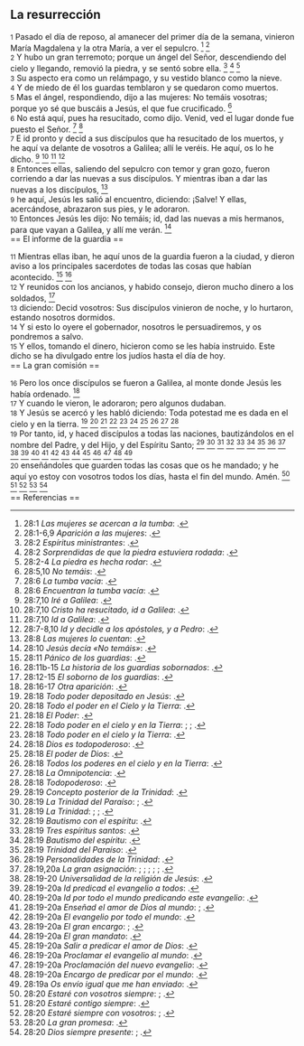 == La resurrección ==

{{anchor|1}} <small>1</small> Pasado el día de reposo, al amanecer del primer día de la semana, vinieron María Magdalena y la otra María, a ver el sepulcro. <ref>28:1 ''Las mujeres se acercan a la tumba'': {{lib|LU|189|4|3}}.</ref> <ref>28:1-6,9 ''Aparición a las mujeres'': {{lib|LU|189|4|10}}.</ref><br>
{{anchor|2}} <small>2</small> Y hubo un gran terremoto; porque un ángel del Señor, descendiendo del cielo y llegando, removió la piedra, y se sentó sobre ella. <ref>28:2 ''Espíritus ministrantes'': {{lib|LU|167|7|4}}.</ref> <ref>28:2 ''Sorprendidas de que la piedra estuviera rodada'': {{lib|LU|189|4|6}}.</ref> <ref>28:2-4 ''La piedra es hecha rodar'': {{lib|LU|189|2|4}}.</ref><br>
{{anchor|3}} <small>3</small> Su aspecto era como un relámpago, y su vestido blanco como la nieve.<br>
{{anchor|4}} <small>4</small> Y de miedo de él los guardas temblaron y se quedaron como muertos.<br>
{{anchor|5}} <small>5</small> Mas el ángel, respondiendo, dijo a las mujeres: No temáis vosotras; porque yo sé que buscáis a Jesús, el que fue crucificado. <ref>28:5,10 ''No temáis'': {{lib|LU|100|7|15}}.</ref><br>
{{anchor|6}} <small>6</small> No está aquí, pues ha resucitado, como dijo. Venid, ved el lugar donde fue puesto el Señor. <ref>28:6 ''La tumba vacía'': {{lib|LU|189|2|7}}.</ref> <ref>28:6 ''Encuentran la tumba vacía'': {{lib|LU|189|4|6}}.</ref><br>
{{anchor|7}} <small>7</small> E id pronto y decid a sus discípulos que ha resucitado de los muertos, y he aquí va delante de vosotros a Galilea; allí le veréis. He aquí, os lo he dicho. <ref>28:7,10 ''Iré a Galilea'': {{lib|LU|181|2|27}}.</ref> <ref>28:7,10 ''Cristo ha resucitado, id a Galilea'': {{lib|LU|189|5|4}}.</ref> <ref>28:7,10 ''Id a Galilea'': {{lib|LU|191|5|6}}.</ref> <ref>28:7-8,10 ''Id y decidle a los apóstoles, y a Pedro'': {{lib|LU|189|4|12}}.</ref><br>
{{anchor|8}} <small>8</small> Entonces ellas, saliendo del sepulcro con temor y gran gozo, fueron corriendo a dar las nuevas a sus discípulos. Y mientras iban a dar las nuevas a los discípulos, <ref>28:8 ''Las mujeres lo cuentan'': {{lib|LU|189|4|13}}.</ref><br>
{{anchor|9}} <small>9</small> he aquí, Jesús les salió al encuentro, diciendo: ¡Salve! Y ellas, acercándose, abrazaron sus pies, y le adoraron.<br>
{{anchor|10}} <small>10</small> Entonces Jesús les dijo: No temáis; id, dad las nuevas a mis hermanos, para que vayan a Galilea, y allí me verán. <ref>28:10 ''Jesús decía «No temáis»'': {{lib|LU|140|8|20}}.</ref><br>
== El informe de la guardia ==

{{anchor|11}} <small>11</small> Mientras ellas iban, he aquí unos de la guardia fueron a la ciudad, y dieron aviso a los principales sacerdotes de todas las cosas que habían acontecido. <ref>28:11 ''Pánico de los guardias'': {{lib|LU|189|2|4}}.</ref> <ref>28:11b-15 ''La historia de los guardias sobornados'': {{lib|LU|192|0|1}}.</ref><br>
{{anchor|12}} <small>12</small> Y reunidos con los ancianos, y habido consejo, dieron mucho dinero a los soldados, <ref>28:12-15 ''El soborno de los guardias'': {{lib|LU|189|2|5}}.</ref><br>
{{anchor|13}} <small>13</small> diciendo: Decid vosotros: Sus discípulos vinieron de noche, y lo hurtaron, estando nosotros dormidos.<br>
{{anchor|14}} <small>14</small> Y si esto lo oyere el gobernador, nosotros le persuadiremos, y os pondremos a salvo.<br>
{{anchor|15}} <small>15</small> Y ellos, tomando el dinero, hicieron como se les había instruido. Este dicho se ha divulgado entre los judíos hasta el día de hoy.<br>
== La gran comisión ==

{{anchor|16}} <small>16</small> Pero los once discípulos se fueron a Galilea, al monte donde Jesús les había ordenado. <ref>28:16-17 ''Otra aparición'': {{lib|LU|192|3|1}}.</ref><br>
{{anchor|17}} <small>17</small> Y cuando le vieron, le adoraron; pero algunos dudaban.<br>
{{anchor|18}} <small>18</small> Y Jesús se acercó y les habló diciendo: Toda potestad me es dada en el cielo y en la tierra. <ref>28:18 ''Todo poder depositado en Jesús'': {{lib|LU|192|3|2}}.</ref> <ref>28:18 ''Todo el poder en el Cielo y la Tierra'': {{lib|LU|176|4|3}}.</ref> <ref>28:18 ''El Poder'': {{lib|LU|131|10|6}}.</ref> <ref>28:18 ''Todo poder en el cielo y en la Tierra'': {{lib|LU|33|2|3}}; {{lib|LU|33|3|5}}; {{lib|LU|34|1|4}}.</ref> <ref>28:18 ''Todo poder en el cielo y la Tierra'': {{lib|LU|21|4|5}}.</ref> <ref>28:18 ''Dios es todopoderoso'': {{lib|LU|131|10|3}}.</ref> <ref>28:18 ''El poder de Dios'': {{lib|LU|1|1|4}}.</ref> <ref>28:18 ''Todos los poderes en el cielo y en la Tierra'': {{lib|LU|53|5|2}}.</ref> <ref>28:18 ''La Omnipotencia'': {{lib|LU|128|1|10}}.</ref> <ref>28:18 ''Todopoderoso'': {{lib|LU|142|3|7}}.</ref><br>
{{anchor|19}} <small>19</small> Por tanto, id, y haced discípulos a todas las naciones, bautizándolos en el nombre del Padre, y del Hijo, y del Espíritu Santo; <ref>28:19 ''Concepto posterior de la Trinidad'': {{lib|LU|104|1|12}}.</ref> <ref>28:19 ''La Trinidad del Paraíso'': {{lib|LU|0|12|2}}; {{lib|LU|10|0|2}}.</ref> <ref>28:19 ''La Trinidad'': {{lib|LU|118|10|2}}; {{lib|LU|194|4|9}}; {{lib|LU|56|5|1}}.</ref> <ref>28:19 ''Bautismo con el espíritu'': {{lib|LU|141|6|5}}.</ref> <ref>28:19 ''Tres espíritus santos'': {{lib|LU|194|2|11}}.</ref> <ref>28:19 ''Bautismo del espíritu'': {{lib|LU|194|2|10}}.</ref> <ref>28:19 ''Trinidad del Paraíso'': {{lib|LU|79|3|4}}.</ref> <ref>28:19 ''Personalidades de la Trinidad'': {{lib|LU|21|2|8}}.</ref> <ref>28:19,20a ''La gran asignación'': {{lib|LU|190|3|1}}; {{lib|LU|190|4|1}}; {{lib|LU|191|4|4}}; {{lib|LU|191|5|3}}; {{lib|LU|191|6|3}}; {{lib|LU|193|2|2}}.</ref> <ref>28:19-20 ''Universalidad de la religión de Jesús'': {{lib|LU|194|3|9}}.</ref> <ref>28:19-20a ''Id predicad el evangelio a todos'': {{lib|LU|143|1|5}}.</ref> <ref>28:19-20a ''Id por todo el mundo predicando este evangelio'': {{lib|LU|193|0|5}}.</ref> <ref>28:19-20a ''Enseñad el amor de Dios al mundo'': {{lib|LU|193|1|2}}; {{lib|LU|193|1|2}}.</ref> <ref>28:19-20a ''El evangelio por todo el mundo'': {{lib|LU|176|2|3}}.</ref> <ref>28:19-20a ''El gran encargo'': {{lib|LU|165|6|3}}; {{lib|LU|178|1|14}}.</ref> <ref>28:19-20a ''El gran mandato'': {{lib|LU|95|7|3}}.</ref> <ref>28:19-20a ''Salir a predicar el amor de Dios'': {{lib|LU|193|0|4}}.</ref> <ref>28:19-20a ''Proclamar el evangelio al mundo'': {{lib|LU|181|2|12}}.</ref> <ref>28:19-20a ''Proclamación del nuevo evangelio'': {{lib|LU|193|5|2}}.</ref> <ref>28:19-20a ''Encargo de predicar por el mundo'': {{lib|LU|140|9|2}}.</ref> <ref>28:19a ''Os envío igual que me han enviado'': {{lib|LU|178|3|2}}.</ref><br>
{{anchor|20}} <small>20</small> enseñándoles que guarden todas las cosas que os he mandado; y he aquí yo estoy con vosotros todos los días, hasta el fin del mundo. Amén. <ref>28:20 ''Estaré con vosotros siempre'': {{lib|LU|191|4|4}}; {{lib|LU|191|6|3}}.</ref> <ref>28:20 ''Estaré contigo siempre'': {{lib|LU|181|2|11}}.</ref> <ref>28:20 ''Estaré siempre con vosotros'': {{lib|LU|193|0|5}}; {{lib|LU|193|1|2}}.</ref> <ref>28:20 ''La gran promesa'': {{lib|LU|190|3|1}}.</ref> <ref>28:20 ''Dios siempre presente'': {{lib|LU|3|1|4}}; {{lib|LU|3|1|4}}.</ref><br>
== Referencias ==

<references />
